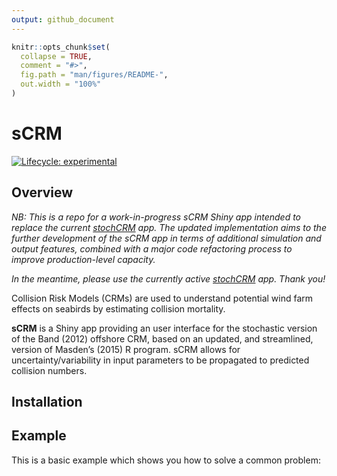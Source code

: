 ```yaml
---
output: github_document
---
```


<!-- README.md is generated from README.Rmd. Please edit that file -->

```r
knitr::opts_chunk$set(
  collapse = TRUE,
  comment = "#>",
  fig.path = "man/figures/README-",
  out.width = "100%"
)
```

# sCRM

<!-- badges: start -->
[![Lifecycle: experimental](https://img.shields.io/badge/lifecycle-experimental-orange.svg)](https://lifecycle.r-lib.org/articles/stages.html#experimental)
<!-- badges: end -->


## Overview

_NB: This is a repo for a work-in-progress sCRM Shiny app intended to replace the current [stochCRM](https://github.com/dmpstats/stochCRM) app. The updated implementation aims to the further development of the sCRM app in terms of additional simulation and output features, combined with a major code refactoring process to improve production-level capacity._

_In the meantime, please use the currently active [stochCRM](https://github.com/dmpstats/stochCRM) app. Thank you!_


Collision Risk Models (CRMs) are used to understand potential wind farm effects on seabirds by estimating collision mortality. 

__sCRM__ is a Shiny app providing an user interface for the stochastic version of the Band (2012) offshore CRM, based on an updated, and streamlined, version of Masden's (2015) R program. sCRM allows for uncertainty/variability in input parameters to be propagated to predicted collision numbers.





## Installation

<!-- You can install the released version of sCRM from [CRAN](https://CRAN.R-project.org) with: -->

<!-- ``` r -->
<!-- #install.packages("sCRM") -->
<!-- 1:10 -->
<!-- ``` -->

## Example

This is a basic example which shows you how to solve a common problem:

<!-- ```{r example} -->
<!-- #library(sCRM) -->
<!-- print("yes") -->
<!-- ## basic example code -->
<!-- ``` -->

<!-- What is special about using `README.Rmd` instead of just `README.md`? You can include R chunks like so: -->

<!-- ```{r cars} -->
<!-- summary(cars) -->
<!-- ``` -->

<!-- You'll still need to render `README.Rmd` regularly, to keep `README.md` up-to-date. `devtools::build_readme()` is handy for this. You could also use GitHub Actions to re-render `README.Rmd` every time you push. An example workflow can be found here: <https://github.com/r-lib/actions/tree/master/examples>. -->

<!-- You can also embed plots, for example: -->

<!-- ```{r pressure, echo = FALSE} -->
<!-- plot(pressure) -->
<!-- ``` -->

<!-- In that case, don't forget to commit and push the resulting figure files, so they display on GitHub and CRAN. -->
